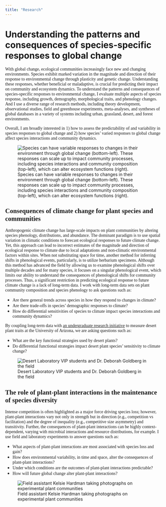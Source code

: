 ```yaml
---
title: "Research"
---
```

# Understanding the patterns and consequences of species-specific responses to global change
[With global change, ecological communities increasingly face new and changing environments. Species exhibit marked variation in the magnitude and direction of their response to environmental change through plasticity and genetic change. Understanding these responses, whether beneficial or maladaptive, is crucial for predicting their impact on community and ecosystem dynamics. To understand the patterns and consequences of species-specific responses to environmental change, I evaluate multiple aspects of species response, including growth, demography, morphological traits, and phenology changes.  And I use a diverse range of research methods, including theory development, observational studies, field and greenhouse experiments, meta-analyses, and syntheses of global databases in a variety of systems including urban, grassland, desert, and forest environments.]{style="font-family: HelveticaNeue-Light"}

[Overall, I am broadly interested in 1) how to assess the predictability of and variability in species responses to global change and 2) how species' varied responses to global change affect species interactions and community dynamics.]{style="font-family: HelveticaNeue-Light"}

![Species can have variable responses to changes in their environment through global change (bottom-left). These responses can scale up to impact community processes, including species interactions and community composition (top-left), which can alter ecosystem functions (right). ](ConceptualFigure.png)


## [**Consequences of climate change for plant species and communities**]{style="font-family: HelveticaNeue-Light"}

[Anthropogenic climate change has large-scale impacts on plant communities by altering species phenology, distributions, and abundance. The dominant paradigm is to use spatial variation in climatic conditions to forecast ecological responses to future climate change. Yet, this approach can lead to incorrect estimates of the magnitude and direction of ecological response to climate due to local adaptations and non-climatic environmental factors within sites. When not substituting space for time, another method for inferring shifts in phenological events, particularly, is to utilize herbarium specimens. Although this method has advanced the field by allowing us to examine phenological shifts over multiple decades and for many species, it focuses on a singular phenological event, which limits our ability to understand the consequences of phenological shifts for community processes. Thus, a significant restriction in predicting ecological response to future climate change is a lack of long-term data. I work with long-term data sets on plant community composition and species phenology to ask questions such as:]{style="font-family: HelveticaNeue-Light"}

*    [Are there general trends across species in how they respond to changes in climate?]{style="font-family: HelveticaNeue-Light"}
*    [Are there trade-offs in species' demographic responses to climate?]{style="font-family: HelveticaNeue-Light"}
*    [How do differential sensitivities of species to climate impact species interactions and community dynamics?]{style="font-family: HelveticaNeue-Light"}

[By coupling long-term data with [an undergraduate research initiative](https://uavip.arizona.edu/teams/environment-and-resilience-teams/desert-laboratory-tumamoc-hill) to measure desert plant traits at the University of Arizona, we are asking questions such as:]{style="font-family: HelveticaNeue-Light"}

*    [What are the key functional strategies used by desert plants?]{style="font-family: HelveticaNeue-Light"}
*    [Do differential functional strategies impact desert plant species' sensitivity to climate change?]{style="font-family: HelveticaNeue-Light"}

![Desert Laboratory VIP students and Dr. Deborah Goldberg in the field](VIP_all.png)


## [**The role of plant-plant interactions in the maintenance of species diversity**]{style="font-family: HelveticaNeue-Light"}
[Intense competition is often highlighted as a major force driving species loss; however, plant-plant interactions vary not only in strength but in direction (e.g., competition vs facilitation) and the degree of inequality (e.g., competitive size asymmetry) and transitivity. Further, the consequences of plant-plant interactions can be highly context-dependent, varying with microbial interactions and resource distributions, for example. I use field and laboratory experiments to answer questions such as:]{style="font-family: HelveticaNeue-Light"}

*    [What aspects of plant-plant interactions are most associated with species loss and gain?]{style="font-family: HelveticaNeue-Light"}
*    [How does environmental variability, in time and space, alter the consequences of plant-plant interactions?]{style="font-family: HelveticaNeue-Light"}
*    [Under which conditions are the outcomes of plant-plant interactions predictable?]{style="font-family: HelveticaNeue-Light"}
*    [How will future global change alter plant-plant interactions?]{style="font-family: HelveticaNeue-Light"}


![Field assistant Kelsie Hardman taking photographs on experimental plant communities](Meso.png) 

